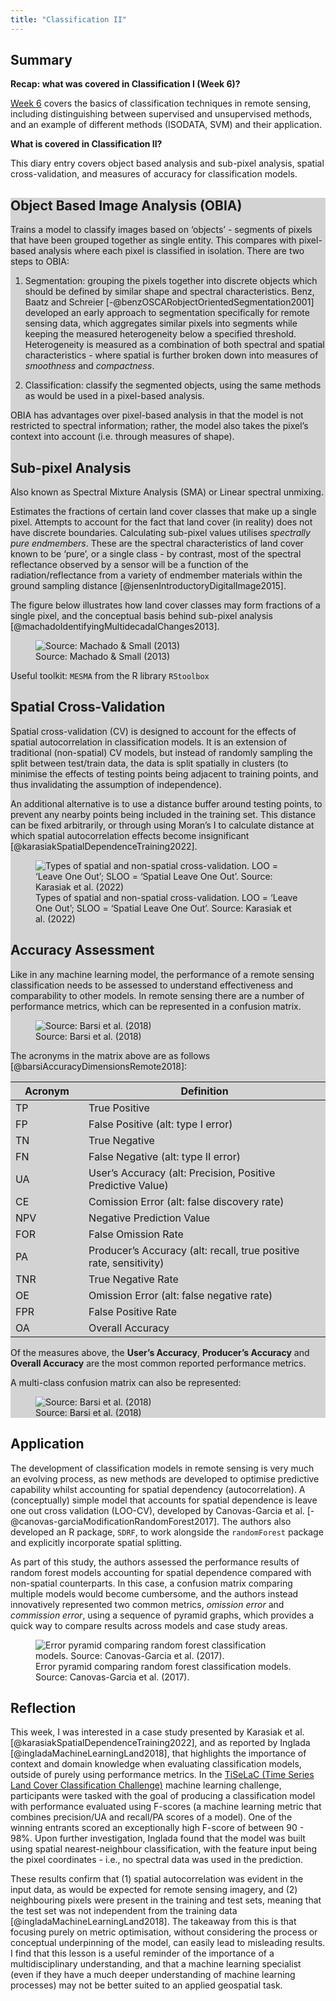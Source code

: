 ```yaml
---
title: "Classification II"
---
```


## Summary {#sec-week7summary}

**Recap: what was covered in Classification I (Week 6)?**

[Week 6](week6.qmd) covers the basics of classification techniques in remote sensing, including distinguishing between supervised and unsupervised methods, and an example of different methods (ISODATA, SVM) and their application.

**What is covered in Classification II?**

This diary entry covers object based analysis and sub-pixel analysis, spatial cross-validation, and measures of accuracy for classification models.

::: {.panel-tabset style="background-color: lightgrey"}
## Object Based Image Analysis (OBIA)

Trains a model to classify images based on 'objects' - segments of pixels that have been grouped together as single entity. This compares with pixel-based analysis where each pixel is classified in isolation. There are two steps to OBIA:

1.  Segmentation: grouping the pixels together into discrete objects which should be defined by similar shape and spectral characteristics. Benz, Baatz and Schreier [-@benzOSCARobjectOrientedSegmentation2001] developed an early approach to segmentation specifically for remote sensing data, which aggregates similar pixels into segments while keeping the measured heterogeneity below a specified threshold. Heterogeneity is measured as a combination of both spectral and spatial characteristics - where spatial is further broken down into measures of *smoothness* and *compactness*.

2.  Classification: classify the segmented objects, using the same methods as would be used in a pixel-based analysis.

OBIA has advantages over pixel-based analysis in that the model is not restricted to spectral information; rather, the model also takes the pixel's context into account (i.e. through measures of shape).

## Sub-pixel Analysis

Also known as Spectral Mixture Analysis (SMA) or Linear spectral unmixing.

Estimates the fractions of certain land cover classes that make up a single pixel. Attempts to account for the fact that land cover (in reality) does not have discrete boundaries. Calculating sub-pixel values utilises *spectrally pure endmembers*. These are the spectral characteristics of land cover known to be 'pure', or a single class - by contrast, most of the spectral reflectance observed by a sensor will be a function of the radiation/reflectance from a variety of endmember materials within the ground sampling distance [@jensenIntroductoryDigitalImage2015].

The figure below illustrates how land cover classes may form fractions of a single pixel, and the conceptual basis behind sub-pixel analysis [@machadoIdentifyingMultidecadalChanges2013].

![Source: Machado & Small (2013)](img/week7-sma.png)

Useful toolkit: `MESMA` from the R library `RStoolbox`

## Spatial Cross-Validation

Spatial cross-validation (CV) is designed to account for the effects of spatial autocorrelation in classification models. It is an extension of traditional (non-spatial) CV models, but instead of randomly sampling the split between test/train data, the data is split spatially in clusters (to minimise the effects of testing points being adjacent to training points, and thus invalidating the assumption of independence).

An additional alternative is to use a distance buffer around testing points, to prevent any nearby points being included in the training set. This distance can be fixed arbitrarily, or through using Moran's I to calculate distance at which spatial autocorrelation effects become insignificant [@karasiakSpatialDependenceTraining2022].

![Types of spatial and non-spatial cross-validation. LOO = 'Leave One Out'; SLOO = 'Spatial Leave One Out'. Source: Karasiak et al. (2022)](img/karasiak-2022-cvtypes.png)

## Accuracy Assessment

Like in any machine learning model, the performance of a remote sensing classification needs to be assessed to understand effectiveness and comparability to other models. In remote sensing there are a number of performance metrics, which can be represented in a confusion matrix.

![Source: Barsi et al. (2018)](img/barsi-2018-confusionmatrix.png)

The acronyms in the matrix above are as follows [@barsiAccuracyDimensionsRemote2018]:

| **Acronym** | **Definition**                                                     |
|-----------------|-------------------------------------------------------|
| TP          | True Positive                                                      |
| FP          | False Positive (alt: type I error)                                 |
| TN          | True Negative                                                      |
| FN          | False Negative (alt: type II error)                                |
| UA          | User's Accuracy (alt: Precision, Positive Predictive Value)        |
| CE          | Comission Error (alt: false discovery rate)                        |
| NPV         | Negative Prediction Value                                          |
| FOR         | False Omission Rate                                                |
| PA          | Producer's Accuracy (alt: recall, true positive rate, sensitivity) |
| TNR         | True Negative Rate                                                 |
| OE          | Omission Error (alt: false negative rate)                          |
| FPR         | False Positive Rate                                                |
| OA          | Overall Accuracy                                                   |

Of the measures above, the **User's Accuracy**, **Producer's Accuracy** and **Overall Accuracy** are the most common reported performance metrics.

A multi-class confusion matrix can also be represented:

![Source: Barsi et al. (2018)](img/barsi-2018-confusionmatrix-multiclass.png)
:::

## Application {#sec-week7application}

The development of classification models in remote sensing is very much an evolving process, as new methods are developed to optimise predictive capability whilst accounting for spatial dependency (autocorrelation). A (conceptually) simple model that accounts for spatial dependence is leave one out cross validation (LOO-CV), developed by Canovas-Garcia et al. [-@canovas-garciaModificationRandomForest2017]. The authors also developed an R package, `SDRF`, to work alongside the `randomForest` package and explicitly incorporate spatial splitting.

As part of this study, the authors assessed the performance results of random forest models accounting for spatial dependence compared with non-spatial counterparts. In this case, a confusion matrix comparing multiple models would become cumbersome, and the authors instead innovatively represented two common metrics, *omission error* and *commission error*, using a sequence of pyramid graphs, which provides a quick way to compare results across models and case study areas.

![Error pyramid comparing random forest classification models. Source: Canovas-Garcia et al. (2017).](img/canovas-2017-pyramidfig.png)

## Reflection {#sec-week7reflection}

This week, I was interested in a case study presented by Karasiak et al. [@karasiakSpatialDependenceTraining2022], and as reported by Inglada [@ingladaMachineLearningLand2018], that highlights the importance of context and domain knowledge when evaluating classification models, outside of purely using performance metrics. In the [TiSeLaC (Time Series Land Cover Classification Challenge)](https://sites.google.com/site/dinoienco/tiselac-time-series-land-cover-classification-challenge?authuser=0) machine learning challenge, participants were tasked with the goal of producing a classification model with performance evaluated using F-scores (a machine learning metric that combines precision/UA and recall/PA scores of a model). One of the winning entrants scored an exceptionally high F-score of between 90 - 98%. Upon further investigation, Inglada found that the model was built using spatial nearest-neighbour classification, with the feature input being the pixel coordinates - i.e., no spectral data was used in the prediction.

These results confirm that (1) spatial autocorrelation was evident in the input data, as would be expected for remote sensing imagery, and (2) neighbouring pixels were present in the training and test sets, meaning that the test set was not independent from the training data [@ingladaMachineLearningLand2018]. The takeaway from this is that focusing purely on metric optimisation, without considering the process or conceptual underpinning of the model, can easily lead to misleading results. I find that this lesson is a useful reminder of the importance of a multidisciplinary understanding, and that a machine learning specialist (even if they have a much deeper understanding of machine learning processes) may not be better suited to an applied geospatial task.

